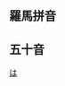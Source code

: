 ==羅馬拼音==
{{CategoryTOC Japan Romaji
| cat = 日本交流道
}}
==五十音==
{{CategoryTOC Japan Hiragana 
| cat = 日本交流道
}}

[[Category:日本交流道_(按羅馬拼音分類)|は]]